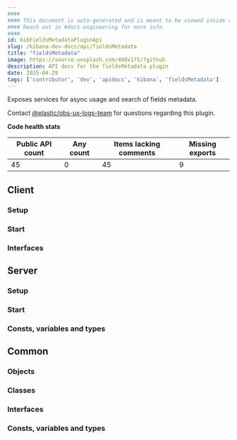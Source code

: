 ```yaml
---
####
#### This document is auto-generated and is meant to be viewed inside our experimental, new docs system.
#### Reach out in #docs-engineering for more info.
####
id: kibFieldsMetadataPluginApi
slug: /kibana-dev-docs/api/fieldsMetadata
title: "fieldsMetadata"
image: https://source.unsplash.com/400x175/?github
description: API docs for the fieldsMetadata plugin
date: 2025-04-29
tags: ['contributor', 'dev', 'apidocs', 'kibana', 'fieldsMetadata']
---
```


Exposes services for async usage and search of fields metadata.

Contact [@elastic/obs-ux-logs-team](https://github.com/orgs/elastic/teams/obs-ux-logs-team) for questions regarding this plugin.

**Code health stats**

| Public API count  | Any count | Items lacking comments | Missing exports |
|-------------------|-----------|------------------------|-----------------|
| 45 | 0 | 45 | 9 |

## Client

### Setup
<DocDefinitionList data={[fieldsMetadataObj.client.setup]}/>

### Start
<DocDefinitionList data={[fieldsMetadataObj.client.start]}/>

### Interfaces
<DocDefinitionList data={fieldsMetadataObj.client.interfaces}/>

## Server

### Setup
<DocDefinitionList data={[fieldsMetadataObj.server.setup]}/>

### Start
<DocDefinitionList data={[fieldsMetadataObj.server.start]}/>

### Consts, variables and types
<DocDefinitionList data={fieldsMetadataObj.server.misc}/>

## Common

### Objects
<DocDefinitionList data={fieldsMetadataObj.common.objects}/>

### Classes
<DocDefinitionList data={fieldsMetadataObj.common.classes}/>

### Interfaces
<DocDefinitionList data={fieldsMetadataObj.common.interfaces}/>

### Consts, variables and types
<DocDefinitionList data={fieldsMetadataObj.common.misc}/>

